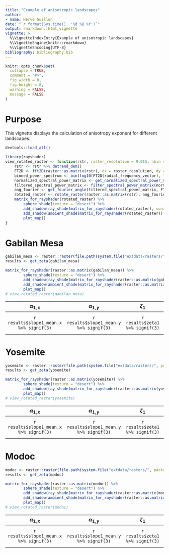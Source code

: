 ```yaml
---
title: "Example of anisotropic landscapes"
author:
- name: Hervé Guillon
date: "`r format(Sys.time(), '%d %B %Y')`"
output: rmarkdown::html_vignette
vignette: >
  %\VignetteIndexEntry{Example of anisotropic landscapes}
  %\VignetteEngine{knitr::rmarkdown}
  %\VignetteEncoding{UTF-8}
bibliography: bibliography.bib
---
```


```r
knitr::opts_chunk$set(
  collapse = TRUE,
  comment = "#>",
  fig.width = 8, 
  fig.height = 8,
  warning = FALSE,
  message = FALSE
)
```

# Purpose

This vignette displays the calculation of anisotropy exponent for different landscapes.

```r
devtools::load_all()
```

```r
library(rayshader)
view_rotated_raster <- function(rstr, raster_resolution = 9.015, nbin = 50, .Hann = TRUE, .quantile_prob = c(0.9999)){
	rstr <- rstr %>% detrend_dem() 
	FT2D <- fft2D(raster::as.matrix(rstr), dx = raster_resolution, dy = raster_resolution, Hann = .Hann)
	binned_power_spectrum <- bin(log10(FT2D$radial_frequency_vector), log10(FT2D$spectral_power_vector), nbin) %>% na.omit()
	normalized_spectral_power_matrix <- get_normalized_spectral_power_matrix(binned_power_spectrum, FT2D)
	filtered_spectral_power_matrix <- filter_spectral_power_matrix(normalized_spectral_power_matrix, FT2D, quantile_prob = .quantile_prob)
	ang_fourier <- get_fourier_angle(filtered_spectral_power_matrix, FT2D)
	rotated_raster <- rotate_raster(raster::as.matrix(rstr), ang_fourier)
	matrix_for_rayshader(rotated_raster) %>%
		sphere_shade(texture = "desert") %>%
	    add_shadow(ray_shade(matrix_for_rayshader(rotated_raster), sunaltitude = 20), max_darken = 0.3) %>%  
	    add_shadow(ambient_shade(matrix_for_rayshader(rotated_raster)), 0) %>%
	    plot_map()
}
```

# Gabilan Mesa

```r
gabilan_mesa <- raster::raster(file.path(system.file("extdata/rasters/", package = "statisticalRoughness"), "gabilan_mesa.tif"))
results <- get_zeta(gabilan_mesa) 
```

```r
matrix_for_rayshader(raster::as.matrix(gabilan_mesa)) %>%
		sphere_shade(texture = "desert") %>%
	    add_shadow(ray_shade(matrix_for_rayshader(raster::as.matrix(gabilan_mesa)), sunaltitude = 20), max_darken = 0.3) %>%  
	    add_shadow(ambient_shade(matrix_for_rayshader(raster::as.matrix(gabilan_mesa))), 0) %>%
	    plot_map()
# view_rotated_raster(gabilan_mesa)
```

|             $\alpha_{1,x}$              |             $\alpha_{1,y}$              |           $\zeta_{1}$           |             $\alpha_{2,x}$              |             $\alpha_{2,y}$              |            $\zeta_2$            |                                        $r_c$                                        |                                   $r_{max}$                                   |               $\theta_x$               |              $\theta_y$               |
|:---------------------------------------:|:---------------------------------------:|:-------------------------------:|:---------------------------------------:|:---------------------------------------:|:-------------------------------:|:-----------------------------------------------------------------------------------:|:-----------------------------------------------------------------------------:|:--------------------------------------:|:-------------------------------------:|
| `r results$slope1_mean.x %>% signif(3)` | `r results$slope1_mean.y %>% signif(3)` | `r results$zeta1 %>% signif(3)` | `r results$slope2_mean.x %>% signif(3)` | `r results$slope2_mean.y %>% signif(3)` | `r results$zeta2 %>% signif(3)` | `r mean(c(results$change_point_mean.x, results$change_point_mean.y)) %>% signif(3)` | `r mean(c(results$max_point_mean.x, results$max_point_mean.y)) %>% signif(3)` | `r results$theta %% 180 %>% signif(3)` | `r results$theta %% 90 %>% signif(3)` |


# Yosemite

```r
yosemite <- raster::raster(file.path(system.file("extdata/rasters/", package = "statisticalRoughness"), "yosemite.tif"))
results <- get_zeta(yosemite) 
```

```r
matrix_for_rayshader(raster::as.matrix(yosemite)) %>%
		sphere_shade(texture = "desert") %>%
	    add_shadow(ray_shade(matrix_for_rayshader(raster::as.matrix(yosemite)), sunaltitude = 20), max_darken = 0.3) %>%  
	    plot_map()
# view_rotated_raster(yosemite)
```

|             $\alpha_{1,x}$              |             $\alpha_{1,y}$              |           $\zeta_{1}$           |             $\alpha_{2,x}$              |             $\alpha_{2,y}$              |            $\zeta_2$            |                                        $r_c$                                        |                                   $r_{max}$                                   |               $\theta_x$               |              $\theta_y$               |
|:---------------------------------------:|:---------------------------------------:|:-------------------------------:|:---------------------------------------:|:---------------------------------------:|:-------------------------------:|:-----------------------------------------------------------------------------------:|:-----------------------------------------------------------------------------:|:--------------------------------------:|:-------------------------------------:|
| `r results$slope1_mean.x %>% signif(3)` | `r results$slope1_mean.y %>% signif(3)` | `r results$zeta1 %>% signif(3)` | `r results$slope2_mean.x %>% signif(3)` | `r results$slope2_mean.y %>% signif(3)` | `r results$zeta2 %>% signif(3)` | `r mean(c(results$change_point_mean.x, results$change_point_mean.y)) %>% signif(3)` | `r mean(c(results$max_point_mean.x, results$max_point_mean.y)) %>% signif(3)` | `r results$theta %% 180 %>% signif(3)` | `r results$theta %% 90 %>% signif(3)` |



# Modoc

```r
modoc <- raster::raster(file.path(system.file("extdata/rasters/", package = "statisticalRoughness"), "modoc.tif"))
results <- get_zeta(modoc) 
```

```r
matrix_for_rayshader(raster::as.matrix(modoc)) %>%
		sphere_shade(texture = "desert") %>%
	    add_shadow(ray_shade(matrix_for_rayshader(raster::as.matrix(modoc)), sunaltitude = 20), max_darken = 0.3) %>%  
	    add_shadow(ambient_shade(matrix_for_rayshader(raster::as.matrix(modoc))), 0) %>%
	    plot_map()
# view_rotated_raster(modoc)
```

|             $\alpha_{1,x}$              |             $\alpha_{1,y}$              |           $\zeta_{1}$           |             $\alpha_{2,x}$              |             $\alpha_{2,y}$              |            $\zeta_2$            |                                        $r_c$                                        |                                   $r_{max}$                                   |               $\theta_x$               |              $\theta_y$               |
|:---------------------------------------:|:---------------------------------------:|:-------------------------------:|:---------------------------------------:|:---------------------------------------:|:-------------------------------:|:-----------------------------------------------------------------------------------:|:-----------------------------------------------------------------------------:|:--------------------------------------:|:-------------------------------------:|
| `r results$slope1_mean.x %>% signif(3)` | `r results$slope1_mean.y %>% signif(3)` | `r results$zeta1 %>% signif(3)` | `r results$slope2_mean.x %>% signif(3)` | `r results$slope2_mean.y %>% signif(3)` | `r results$zeta2 %>% signif(3)` | `r mean(c(results$change_point_mean.x, results$change_point_mean.y)) %>% signif(3)` | `r mean(c(results$max_point_mean.x, results$max_point_mean.y)) %>% signif(3)` | `r results$theta %% 180 %>% signif(3)` | `r results$theta %% 90 %>% signif(3)` |

